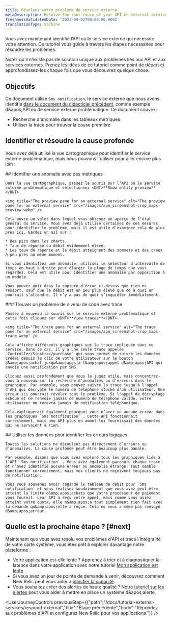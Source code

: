 ```yaml
---
title: Résolvez votre problème de service externe
metaDescription: Resolve the root cause of your API or external service problems
freshnessValidatedDate: '2023-09-02T00:00:00.000Z'
translationType: machine
---
```


Vous avez maintenant identifié l’API ou le service externe qui nécessite votre attention. Ce tutoriel vous guide à travers les étapes nécessaires pour résoudre les problèmes.

Notez qu’il n’existe pas de solution unique aux problèmes liés aux API et aux services externes. Prenez les idées de ce tutoriel comme point de départ et approfondissez-les chaque fois que vous découvrez quelque chose.

## Objectifs

Ce document utilise `Sms notification`, le service externe que nous avons identifié [dans le document du didacticiel précédent](/docs/tutorial-external-services/respond-external), comme exemple d&amp;apos;API ou de service externe problématique. Ce document couvre :

* Recherche d'anomalie dans les tableaux métriques
* Utiliser la trace pour trouver la cause première

## Identifier et résoudre la cause profonde

Vous avez déjà utilisé la vue cartographique pour identifier le service externe problématique, mais nous pouvons l'utiliser pour aller encore plus loin :

<Steps>
  <Step>
    ## Identifier une anomalie avec des métriques

    Dans la vue cartographique, passez la souris sur l’API ou le service externe problématique et sélectionnez <DNT>**Show entity preview**</DNT>.

    <img title="The preview pane for an external service" alt="The preview pane for an external service" src="/images/apm_screenshot-crop_maps-preview.webp" />

    Cela ouvre un volet dans lequel vous obtenez un aperçu de l’état général du service. Vous avez déjà utilisé certaines de ces mesures pour identifier le problème, mais il est utile d'examiner cela de plus près ici. Gardez un œil sur :

    * Des pics dans les charts.
    * Taux de réponse ou débit évidemment élevé.
    * Les taux de réponse et le débit atteignent des sommets et des creux à peu près au même moment.

    Si vous identifiez une anomalie, utilisez le sélecteur d'intervalle de temps en haut à droite pour élargir la plage de temps que vous regardez. Cela est utile pour identifier une anomalie par opposition à un modèle.

    Vous pouvez voir dans la capture d'écran ci-dessus que rien ne ressort, sauf que le débit est un peu plus élevé que ce à quoi on pourrait s'attendre. Il n’y a pas de quoi s’inquiéter immédiatement.
  </Step>

  <Step>
    ### Trouver un problème de niveau de code avec trace

    Passez à nouveau la souris sur le service externe problématique et cette fois cliquez sur <DNT>**View traces**</DNT>.

    <img title="The trace pane for an external service" alt="The trace pane for an external service" src="/images/apm_screenshot-crop_maps-trace.webp" />

    Cela affiche différents graphiques sur la trace impliquée dans ce service. Dans ce cas, il y a une seule trace appelée `Controller/Sinatra//purchase` qui vous permet de suivre les données créées depuis le clic de votre utilisateur sur le bouton d&amp;apos;achat jusqu&amp;apos;à l&amp;apos;appel d&amp;apos;API qui envoie une notification par SMS.

    Cliquez aussi profondément que vous le jugez utile, mais concentrez-vous à nouveau sur la recherche d'anomalies ou d'erreurs dans le graphique. Par exemple, vous pouvez suivre la trace jusqu'à l'appel d'API qui décrypte le numéro de téléphone stocké d'un utilisateur. Une erreur ici pourrait révéler tout le problème. Si l'appel de décryptage échoue et ne renvoie jamais de numéro de téléphone valide, votre utilisateur ne recevra jamais de notification téléphonique.

    Cela expliquerait également pourquoi vous n’avez vu aucune erreur dans les graphiques `Sms notification` . Cette API fonctionnait correctement, mais une API plus en amont lui fournissait des données qui ne servaient à rien.
  </Step>

  <Step>
    ## Utiliser les données pour identifier les erreurs logiques

    Toutes les solutions ne découlent pas directement d’erreurs ou d’anomalies. La cause profonde peut être beaucoup plus banale.

    Par exemple, disons que vous avez exploré tous les graphiques liés à l’API `Sms notification` . Vous avez également parcouru chaque trace et n’avez identifié aucune erreur ou anomalie étrange. Tout semble fonctionner correctement, mais vos clients ne reçoivent toujours pas de notification.

    Vous vous souvenez avoir regardé le tableau de débit pour `Sms notification` et vous réalisez soudainement que vous avez peut-être atteint la limite d&amp;apos;achats que votre processeur de paiement vous fournit. Leur API a reçu votre appel, mais comme vous aviez atteint votre quota, elle n&amp;apos;a tout simplement rien fait avec la demande qu&amp;apos;elle a reçue. Cela ne vous a même pas renvoyé d&amp;apos;erreur.
  </Step>
</Steps>

## Quelle est la prochaine étape ? [#next]

Maintenant que vous avez résolu vos problèmes d'API et tracé l'intégralité de votre carte système, vous êtes prêt à explorer davantage notre plateforme :

* Votre application est-elle lente ? Apprenez à trier et à diagnostiquer la latence dans votre application avec notre tutoriel [Mon application est lente](/docs/tutorial-app-slow/root-causes) .
* Si vous avez un jour de pointe de demande à venir, découvrez comment New Relic peut vous aider à [planifier la capacité](/docs/tutorial-peak-demand/get-started).
* Vous souhaitez créer des alertes de haute qualité ? Notre [tutoriel sur les alertes](/docs/tutorial-create-alerts/create-new-relic-alerts/) peut vous aider à mettre en place un système d&amp;apos;alerte.

<UserJourneyControls previousStep={{"path":"/docs/tutorial-external-services/respond-external","title":"Étape précédente","body":"Répondez aux problèmes d'API et configurez New Relic pour vos applications."}} />